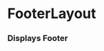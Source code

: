 

<Meta title="Library/Layout/Footer" component={FooterLayout} />

# FooterLayout

### Displays Footer

<Props of={FooterLayout} />

<Story name="CDP-Footer">
  <FooterLayout
    headers={[
      {
        headerName: "example",
        links: [{
          label: "Link 1",
          url: "www.google.com"
        }]
      }
    ]}
    about="About"
    aboutLinkDestination="www.google.com"
  />
</Story>